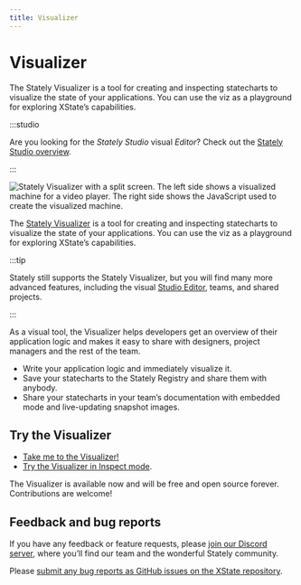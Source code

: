 ```yaml
---
title: Visualizer
---
```


# Visualizer

The Stately Visualizer is a tool for creating and inspecting statecharts to visualize the state of your applications. You can use the viz as a playground for exploring XState’s capabilities.

:::studio

Are you looking for the _Stately Studio_ visual _Editor_? Check out the [Stately Studio overview](/studio.mdx).

:::

![Stately Visualizer with a split screen. The left side shows a visualized machine for a video player. The right side shows the JavaScript used to create the visualized machine.](/tools/visualizer/visualizer.png)

The [Stately Visualizer](https://stately.ai/viz) is a tool for creating and inspecting statecharts to visualize the state of your applications. You can use the viz as a playground for exploring XState’s capabilities.

:::tip

Stately still supports the Stately Visualizer, but you will find many more advanced features, including the visual [Studio Editor](studio.mdx/#studio-editor), teams, and shared projects.

:::

As a visual tool, the Visualizer helps developers get an overview of their application logic and makes it easy to share with designers, project managers and the rest of the team.

- Write your application logic and immediately visualize it.
- Save your statecharts to the Stately Registry and share them with anybody.
- Share your statecharts in your team’s documentation with embedded mode and live-updating snapshot images.

## Try the Visualizer

- [Take me to the Visualizer!](https://stately.ai/viz)
- [Try the Visualizer in Inspect mode](https://stately.ai/viz?inspect).

The Visualizer is available now and will be free and open source forever. Contributions are welcome!

## Feedback and bug reports

If you have any feedback or feature requests, please [join our Discord server](https://discord.gg/xstate), where you’ll find our team and the wonderful Stately community.

Please [submit any bug reports as GitHub issues on the XState repository](https://github.com/statelyai/xstate/issues).
